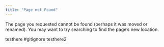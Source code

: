 ```yaml
---
title: "Page not Found"
---
```


The page you requested cannot be found (perhaps it was moved or renamed).
You may want to try searching to find the page's new location.

testhere
#gitignore
testhere2

